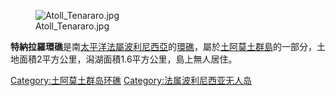 [[Image:Atoll_Tenararo.jpg|thumb]]

'''特納拉羅環礁'''是南[[太平洋|太平洋]][[法屬波利尼西亞|法屬波利尼西亞]]的[[環礁|環礁]]，屬於[[土阿莫土群島|土阿莫土群島]]的一部分，土地面積2平方公里，潟湖面積1.6平方公里，島上無人居住。

{{coord|21|18|S|136|45|W|type:isle_source:dewiki|display=title}}

[[Category:土阿莫土群岛环礁|Category:土阿莫土群岛环礁]]
[[Category:法属波利尼西亚无人岛|Category:法属波利尼西亚无人岛]]

{{geo-stub}}